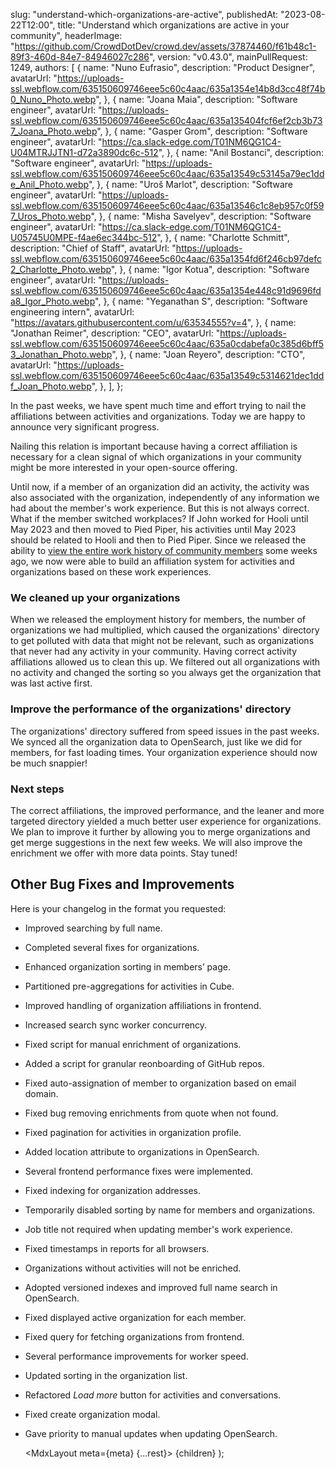 
  slug: "understand-which-organizations-are-active",
  publishedAt: "2023-08-22T12:00",
  title: "Understand which organizations are active in your community",
  headerImage:
    "https://github.com/CrowdDotDev/crowd.dev/assets/37874460/f61b48c1-89f3-460d-84e7-84946027c286",
  version: "v0.43.0",
  mainPullRequest: 1249,
  authors: [
    {
      name: "Nuno Eufrasio",
      description: "Product Designer",
      avatarUrl:
        "https://uploads-ssl.webflow.com/635150609746eee5c60c4aac/635a1354e14b8d3cc48f74b0_Nuno_Photo.webp",
    },
    {
      name: "Joana Maia",
      description: "Software engineer",
      avatarUrl:
        "https://uploads-ssl.webflow.com/635150609746eee5c60c4aac/635a135404fcf6ef2cb3b737_Joana_Photo.webp",
    },
    {
      name: "Gasper Grom",
      description: "Software engineer",
      avatarUrl: "https://ca.slack-edge.com/T01NM6QG1C4-U04MTRJJTN1-d72a3890dc6c-512",
    },
    {
      name: "Anil Bostanci",
      description: "Software engineer",
      avatarUrl:
        "https://uploads-ssl.webflow.com/635150609746eee5c60c4aac/635a13549c53145a79ec1dde_Anil_Photo.webp",
    },
    {
      name: "Uroš Marlot",
      description: "Software engineer",
      avatarUrl:
        "https://uploads-ssl.webflow.com/635150609746eee5c60c4aac/635a13546c1c8eb957c0f597_Uros_Photo.webp",
    },
    {
      name: "Misha Savelyev",
      description: "Software engineer",
      avatarUrl: "https://ca.slack-edge.com/T01NM6QG1C4-U05745U0MPE-f4ae6ec344bc-512",
    },
    {
      name: "Charlotte Schmitt",
      description: "Chief of Staff",
      avatarUrl:
        "https://uploads-ssl.webflow.com/635150609746eee5c60c4aac/635a1354fd6f246cb97defc2_Charlotte_Photo.webp",
    },
    {
      name: "Igor Kotua",
      description: "Software engineer",
      avatarUrl:
        "https://uploads-ssl.webflow.com/635150609746eee5c60c4aac/635a1354e448c91d9696fda8_Igor_Photo.webp",
    },
    {
      name: "Yeganathan S",
      description: "Software engineering intern",
      avatarUrl: "https://avatars.githubusercontent.com/u/63534555?v=4",
    },
    {
      name: "Jonathan Reimer",
      description: "CEO",
      avatarUrl:
        "https://uploads-ssl.webflow.com/635150609746eee5c60c4aac/635a0cdabefa0c385d6bff53_Jonathan_Photo.webp",
    },
    {
      name: "Joan Reyero",
      description: "CTO",
      avatarUrl:
        "https://uploads-ssl.webflow.com/635150609746eee5c60c4aac/635a13549c5314621dec1ddf_Joan_Photo.webp",
    },
  ],
};

In the past weeks, we have spent much time and effort trying to nail the affiliations between activities and organizations. Today we are happy to announce very significant progress.

Nailing this relation is important because having a correct affiliation is necessary for a clean signal of which organizations in your community might be more interested in your open-source offering.

Until now, if a member of an organization did an activity, the activity was also associated with the organization, independently of any information we had about the member's work experience. But this is not always correct. What if the member switched workplaces? If John worked for Hooli until May 2023 and then moved to Pied Piper, his activities until May 2023 should be related to Hooli and then to Pied Piper. Since we released the ability to [view the entire work history of community members](https://changelog.crowd.dev/changelogs/full-work-history-of-community-members) some weeks ago, we now were able to build an affiliation system for activities and organizations based on these work experiences.

### We cleaned up your organizations <PullRequest number="1340"/>
When we released the employment history for members, the number of organizations we had multiplied, which caused the organizations' directory to get polluted with data that might not be relevant, such as organizations that never had any activity in your community. Having correct activity affiliations allowed us to clean this up. We filtered out all organizations with no activity and changed the sorting so you always get the organization that was last active first.

### Improve the performance of the organizations' directory <PullRequest number="1328"/>
The organizations' directory suffered from speed issues in the past weeks. We synced all the organization data to OpenSearch, just like we did for members, for fast loading times. Your organization experience should now be much snappier!

### Next steps
The correct affiliations, the improved performance, and the leaner and more targeted directory yielded a much better user experience for organizations. We plan to improve it further by allowing you to merge organizations and get merge suggestions in the next few weeks. We will also improve the enrichment we offer with more data points. Stay tuned!

## Other Bug Fixes and Improvements

Here is your changelog in the format you requested:

- Improved searching by full name. <PullRequest number="1333"/>
- Completed several fixes for organizations. <PullRequest number="1340"/>
- Enhanced organization sorting in members’ page. <PullRequest number="1346"/>
- Partitioned pre-aggregations for activities in Cube. <PullRequest number="1324"/>
- Improved handling of organization affiliations in frontend. <PullRequest number="1250"/>
- Increased search sync worker concurrency. <PullRequest number="1312"/>
- Fixed script for manual enrichment of organizations. <PullRequest number="1252"/>
- Added a script for granular reonboarding of GitHub repos. <PullRequest number="1223"/>
- Fixed auto-assignation of member to organization based on email domain. <PullRequest number="1363"/>
- Fixed bug removing enrichments from quote when not found. <PullRequest number="1316"/>
- Fixed pagination for activities in organization profile. <PullRequest number="1362"/>
- Added location attribute to organizations in OpenSearch. <PullRequest number="1360"/>
- Several frontend performance fixes were implemented. <PullRequest number="1357"/>
- Fixed indexing for organization addresses. <PullRequest number="1356"/>
- Temporarily disabled sorting by name for members and organizations. <PullRequest number="1354"/>
- Job title not required when updating member's work experience. <PullRequest number="1349"/>
- Fixed timestamps in reports for all browsers. <PullRequest number="1348"/>
- Organizations without activities will not be enriched. <PullRequest number="1347"/>
- Adopted versioned indexes and improved full name search in OpenSearch. <PullRequest number="1179"/>
- Fixed displayed active organization for each member. <PullRequest number="1321"/>
- Fixed query for fetching organizations from frontend. <PullRequest number="1331"/>
- Several performance improvements for worker speed. <PullRequest number="1327"/>
- Updated sorting in the organization list. <PullRequest number="1320"/>
- Refactored *Load more* button for activities and conversations. <PullRequest number="1310"/>
- Fixed create organization modal. <PullRequest number="1313"/>
- Gave priority to manual updates when updating OpenSearch. <PullRequest number="1212"/>


  <MdxLayout meta={meta} {...rest}>
    {children}
  </MdxLayout>
);
